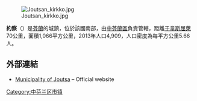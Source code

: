 [[Image:Joutsan_kirkko.jpg|right]]

'''約察'''（{{lang-fi|Joutsa}}）是[[芬蘭|芬蘭]]的城鎮，位於該國南部，由[[中芬蘭區|中芬蘭區]]負責管轄，距離[[于韋斯屈萊|于韋斯屈萊]]70公里，面積1,066平方公里，2013年人口4,909，人口密度為每平方公里5.66人。

==外部連結==
*[http://www.joutsa.fi/ Municipality of Joutsa] {{Wayback|url=http://www.joutsa.fi/ |date=20130608131833 }} – Official website

{{Finland-geo-stub}}
[[Category:中芬兰区市镇|Category:中芬兰区市镇]]